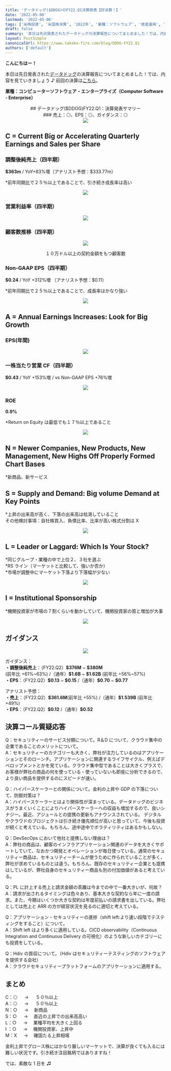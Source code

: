 ```yaml
---
title: 'データドッグ($DDOG)のFY22.Q1決算発表【好決算！】'
date: '2022-05-06'
lastmod: '2022-05-06'
tags: ['米株投資', '米国株決算', '2022年', '業種：ソフトウェア', '資産運用', '30代女性']
draft: false
summary: '本日は先日発表されたデータドッグの決算報告についてまとめました！では、内容を見ていきましょう♪'
layout: PostSimple
canonicalUrl: https://www.takako-fire.com/blog/DDOG-FY22.Q1
authors: ['default']
---
```


**こんにちはー！**

本日は先日発表された[データドッグ](https://investors.datadoghq.com/static-files/23d358e0-eba2-4fb9-993a-98179120f56b'21-Investor-Presentation.pdf)の決算報告についてまとめました！では、内容を見ていきましょう ♪ 前回の決算は[こちら](https://note.com/takako_y/n/n591e37fcff61)。

**業種：コンピューターソフトウェア・エンタープライズ（Computer Software - Enterprise）**

<TOCInline toc={props.toc} asDisclosure />

<center>## データドッグ($DDOG)FY22.Q1：決算発表サマリー</center>
<center>### 売上：◎、EPS：◎、ガイダンス：◎</center>

<div className="-mx-2 flex flex-wrap overflow-hidden xl:-mx-2">
  <div className="my-1 w-full overflow-hidden px-2 xl:my-1 xl:w-1/2 xl:px-2">
    <center>
      <Image src="/static/images/DDOG_FY22.Q1/financials.png" width={800} height={310} />
    </center>
  </div>
</div>

## C = Current Big or Accelerating Quarterly Earnings and Sales per Share

### 調整後純売上（四半期）

**\$363m** / YoY+83%増（アナリスト予想：$333.77m）

\*前年同期比で２５％以上であることで、引き続き成長率は高い

<div className="-mx-2 flex flex-wrap overflow-hidden xl:-mx-2">
  <div className="my-1 w-full overflow-hidden px-2 xl:my-1 xl:w-1/2 xl:px-2">
    <center>
      <Image src="/static/images/DDOG_FY22.Q1/sales.png" width={490} height={270} />
    </center>
  </div>
</div>

### 営業利益率（四半期）

<div className="-mx-2 flex flex-wrap overflow-hidden xl:-mx-2">
  <div className="my-1 w-full overflow-hidden px-2 xl:my-1 xl:w-1/2 xl:px-2">
    <center>
      <Image src="/static/images/DDOG_FY22.Q1/op.png" width={490} height={270} />
    </center>
  </div>
</div>

### 顧客数推移（四半期）

<div className="-mx-2 flex flex-wrap overflow-hidden xl:-mx-2">
  <div className="my-1 w-full overflow-hidden px-2 xl:my-1 xl:w-1/2 xl:px-2">
    <center>
      <Image src="/static/images/DDOG_FY22.Q1/customer.png" width={490} height={270} />
      <p>１０万ドル以上の契約金額をもつ顧客数</p>
    </center>
  </div>
</div>

### Non-GAAP EPS（四半期）

**\$0.24** / YoY +312%増 （アナリスト予想：$0.11）<br/>

\*前年同期比で２５％以上であることで、成長率はかなり強い

<div className="-mx-2 flex flex-wrap overflow-hidden xl:-mx-2">
  <div className="my-1 w-full overflow-hidden px-2 xl:my-1 xl:w-1/2 xl:px-2">
    <center>
      <Image src="/static/images/DDOG_FY22.Q1/eps.png" width={490} height={270} />
    </center>
  </div>
</div>

## A = Annual Earnings Increases: Look for Big Growth

### EPS(年間)

<div className="-mx-2 flex flex-wrap overflow-hidden xl:-mx-2">
  <div className="my-1 w-full overflow-hidden px-2 xl:my-1 xl:w-1/2 xl:px-2">
    <center>
      <Image src="/static/images/DDOG_FY22.Q1/eps2.png" width={298} height={240} />
    </center>
  </div>
</div>

### 一株当たり営業 CF（四半期）

**\$0.43** / YoY +153%増 / vs Non-GAAP EPS +76%増

<div className="-mx-2 flex flex-wrap overflow-hidden xl:-mx-2">
  <div className="my-1 w-full overflow-hidden px-2 xl:my-1 xl:w-1/2 xl:px-2">
    <center>
      <Image src="/static/images/DDOG_FY22.Q1/cf.png" width={490} height={270} />
    </center>
  </div>
</div>

### ROE

**0.9%**

\*Return on Equity は最低でも１７％以上であること

<div className="-mx-2 flex flex-wrap overflow-hidden xl:-mx-2">
  <div className="my-1 w-full overflow-hidden px-2 xl:my-1 xl:w-1/2 xl:px-2">
    <center>
      <Image src="/static/images/DDOG_FY22.Q1/roe.png" width={490} height={270} />
    </center>
  </div>
</div>

## N = Newer Companies, New Products, New Management, New Highs Off Properly Formed Chart Bases

\*新商品、新サービス

## S = Supply and Demand: Big volume Demand at Key Points

\*上昇の出来高が高く、下落の出来高は枯渇していること <br/>
その他検討事項：自社株買入、負債比率、比率が高い株式分割は X

<div className="-mx-2 flex flex-wrap overflow-hidden xl:-mx-2">
  <div className="my-1 w-full overflow-hidden px-2 xl:my-1 xl:w-1/2 xl:px-2">
    <center>
      <Image src="/static/images/DDOG_FY22.Q1/stock.png" width={1151} height={544} />
    </center>
  </div>
</div>

## L = Leader or Laggard: Which Is Your Stock?

*同じグループ・業種の中で上位２、３社を選ぶ <br/>
*RS ライン（マーケットと比較して、強いか否か） <br/> \*市場が調整中にマーケット下落より下落幅が少ない

<div className="-mx-2 flex flex-wrap overflow-hidden xl:-mx-2">
  <div className="my-1 w-full overflow-hidden px-2 xl:my-1 xl:w-1/2 xl:px-2">
    <center>
      <Image src="/static/images/DDOG_FY22.Q1/compare.png" width={998} height={738} />
    </center>
  </div>
</div>

## I = Institutional Sponsorship

\*機関投資家が市場の７割くらいを動かしていて、機関投資家の質と増加が大事

<div className="-mx-2 flex flex-wrap overflow-hidden xl:-mx-2">
  <div className="my-1 w-full overflow-hidden px-2 xl:my-1 xl:w-1/2 xl:px-2">
    <center>
      <Image src="/static/images/DDOG_FY22.Q1/fund.png" width={213} height={390} />
    </center>
  </div>
</div>

## ガイダンス

<div className="-mx-2 flex flex-wrap overflow-hidden xl:-mx-2">
  <div className="my-1 w-full overflow-hidden px-2 xl:my-1 xl:w-1/2 xl:px-2">
    <center>
      <Image src="/static/images/DDOG_FY22.Q1/guidance.png" width={800} height={420} />
    </center>
  </div>
</div>

ガイダンス：<br/>
**・調整後純売上**：（FY22.Q2）**\$376M** ~ **\$380M** (前年比 +61%~63%) /（通年）**\$1.6B** ~ **\$1.62B** (前年比 +56%~57%) <br/>
**・EPS**：（FY22.Q2）**\$0.13** ~ **\$0.15** /（通年）**\$0.70** ~ **\$0.77**

アナリスト予想：<br/>
**・売上**：（FY22.Q2）**\$361.6M**(前年比 +55%) /（通年）**\$1.539B** (前年比 +49%)<br/>
**・EPS**：（FY22.Q2）**\$0.12** /（通年）**\$0.52**

## 決算コール質疑応答

Q：セキュリティーのサービス分類について。R＆D について、クラウド集中の企業であることのメリットについて。<br/>
A：セキュリティーのカテゴリーも大きく、弊社が注力しているのはアプリケーションとそのローンチ。アプリケーションに関連するライフサイクル、例えばデベロップメントとかを見ている。クラウド集中型であることは大きくプラスで、お客様が弊社の商品の何を使っている・使っていないも即座に分析できるので、より良い商品を提供するのにスピードが速い。

Q：ハイパースケーラーとの関係について。金利の上昇や GDP の下落について、防御対策は？<br/>
A：ハイパースケーラーとはより関係性が深まっている。データドッグのビジネスがうまくいくことによりハイパースケーラーへの収益も増加するので、良いシナジー。最近、アジュールとの提携の更新もアナウンスされている。
デジタルやクラウドのプロジェクトは引き続き優先順位が高いと思っていて、今後も投資が続くと考えている。もちろん、途中途中でボラティリティはあるかもしない。

Q：DevSecOps において他社と提携しない理由は？<br/>
A：弊社の商品は、顧客のインフラアプリケーション関連のデータを大きくサポートしていて、なおかつ開発とオペレーションが毎日使っている。通常のセキュリティー商品は、セキュリティーチームが使うために作られていることが多く、弊社が求めているものとは違う。もちろん、既存のセキュリティー企業とも提携はしているが、弊社自身のセキュリティー商品も別の付加価値があると考えている。

Q：PL に計上する売上と請求金額の乖離は今までの中で一番大きいが、何故？<br/>
A：請求が出されるタイミングは色々あり、基本大きな契約なら年に一度の請求。また、今期はいくつか大きな契約は年度前払いの請求書を出している。弊社としては売上と ARR の方が経営状況を見るのに適切と考えている。

Q：アプリケーション・セキュリティーの進捗（shift left:より速い段階でテスティングをすること）について。<br/>
A：Shift left はより多くに適用している。CICD observability（Continuous Integration and Continuous Delivery の可視化）のような新しいカテゴリーにも投資をしている。

Q：Hdiv の買収について。（Hdiv はセキュリティーテスティングのソフトウェアを提供する会社）<br/>
A：クラウドセキュリティープラットフォームのアプリケーションに適用する。

## まとめ

C：◎ 　 → 　 ５０％以上 <br/>
A：◎ 　 → 　 ５０％以上 <br/>
N：○ 　 → 　新商品 <br/>
S：○ 　 → 　直近の上昇での出来高高い <br/>
L：○ 　 → 　業種平均を大きく上回る <br/>
I ：○ 　 → 　機関投資家、上昇中 <br/>
M：X 　 → 　確固たる上昇相場<br/>

金利上昇でグロース株にはかなり厳しいマーケットで、決算が良くても入るには難しい状況です。引き続き注目銘柄ではありますね！

では、素敵な 1 日を ♫
